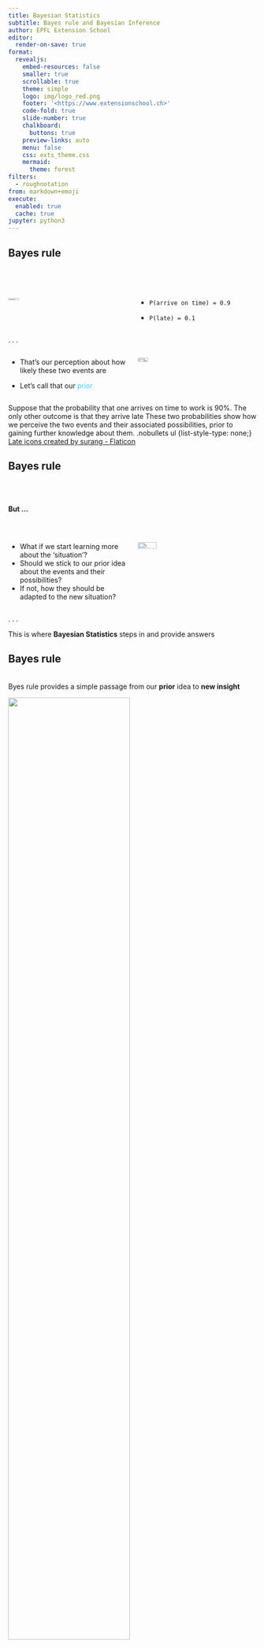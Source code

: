 ```yaml
---
title: Bayesian Statistics
subtitle: Bayes rule and Bayesian Inference
author: EPFL Extension School
editor:
  render-on-save: true
format:
  revealjs:
    embed-resources: false
    smaller: true
    scrollable: true
    theme: simple
    logo: img/logo_red.png
    footer: '<https://www.extensionschool.ch>'
    code-fold: true
    slide-number: true
    chalkboard:
      buttons: true
    preview-links: auto
    menu: false
    css: exts_theme.css
    mermaid:
      theme: forest
filters:
  - roughnotation
from: markdown+emoji
execute:
  enabled: true
  cache: true
jupyter: python3
---
```


## Bayes rule

<br>
<br>

::: columns
::: {.column width="50%"}
::: fragment
![](img/clock.png){ width=30% height=20% fig-align="center"}
:::
:::

::: {.column width="50%"}
::: incremental
- `P(arrive on time) = 0.9` 

- `P(late) = 0.1`
:::
:::
:::

. . .


::: columns
::: {.column width="50%"}
- That's our perception about how likely these two events are

- Let’s call that our [prior]{style="color:#2cd5ff"}
:::


::: {.column width="50%"}
![](img/thinking.png){ width=30% height=30% fig-align="center"}
:::
:::


::: notes
Suppose that the probability that one arrives on time to work is 90%. The only other outcome is that they arrive late
These two probabilities show how we perceive the two events and their associated possibilities, prior to gaining further knowledge about them.
.nobullets ul {list-style-type: none;}
<a href="https://www.flaticon.com/free-icons/late" title="Late icons">Late icons created by surang - Flaticon</a>
::: 


## Bayes rule



<br>
<br>

**But ...**  

<br>

::: columns
::: {.column width="50%"}
::: incremental
- What if we start learning more about the 'situation'?
- Should we stick to our prior idea about the events and their possibilities?
- If not, how they should be adapted to the new situation?
:::
:::

::: {.column width="50%"}
![](img/thinking.png){ width=40% height=30% right="180" fig-align="center"}
:::
:::

. . .

This is where **Bayesian Statistics** steps in and provide answers

## Bayes rule {.smaller}
<br>
Byes rule provides a simple passage from our **prior** idea to **new insight** 

::: fragment
![](img/bayes - rule.png){ width=70% height=70% fig-align="center"}
:::

::: fragment
![](img/bayes - rule - example.jpg){ width=70% height=70% fig-align="center"}
:::

. . .

let’s call the new idea a [posterior]{style="background-color: yellow;"}

. . .

`P(arrive on time) → P(arrive on time | it’s raining)`

::: notes
press c to activate the chalk and circle on the P(arrive on time | it’s raining) and the word  posterior
press c again to turn it off
:::

## Bayes rule
<br>
<br>
More formally, Bayes rule says:

$$P(\text{arrive on time} | rain) = \frac{P(rain | \text{arrive on time})P(\text{arrive on time})}{P(rain)}$$

## Bayes rule: an example
::: incremental
- **Evidence**: a speaker at the forum will be from WEF NY office 

- **My prior**: 90% of WEF employees are on time

- What is my **posterior**? what is the probability that the speaker will be on time?
:::

::: fragment
![](img/bayes-example.jpg){width=70% height=70% fig-align="center"}
:::

::: notes
posterior p(speaker is on time | ny office) or posterior p(wef on time | ny office)?
:::

## Bayes rule: an example {.smaller}

![](img/bayes-example.jpg){width=60% height=60% fig-align="center"}

::: {style="font-size:14px"}
::: fragment
\begin{align}
P(\text{on time}|\text{NY office})& = \frac{P(\text{NY office}|\text{on time})\times P(\text{on time})}{P(\text{NY office})} \\
& = \frac{0.4 \times 0.9}{0.4 \times 0.9 + 0.8 \times 0.1} = 0.82
\end{align}
::: 
::: 

. . .

my prior has dropped from **90% to 82%**


::: notes
press c to activate the chalk and circle on the prior 90% and posterior 82%
press c again to turn it off
:::


## Hands-on Time!  

![](img/python-logo-inkscape.svg){width=50% height=50% fig-align="center"}

It's your turn:

- Open the notebook in `Day1-03/hands-on.ipynb`
- Follow the instructions in the notebook



## Statistical Inference 

<br>
<br>

```mermaid
flowchart LR
  A(observe data) --> B(learn about its properties)
```  
::: fragment 
<br>

### Frequentism VS Bayesianism
<br>
<br>
:::

::: fragment 
|[approach]{style="color:green;"}|<font color="green">property</font>|<font color="green">evidence</font>|<font color="green"> property </font>|
|:-----------:|:---------------:|:--------------:|:------------:|
| Frequentism | -   | observe $x$ |   learn about $\mu$   |
| Bayesianism | prior about $\mu$ | observe $x$ |   learn about $\mu$   |
:::


## Frequentism vs Bayesianism: example

<br>
<br>

Suppose that there is a sensor in this room that measures the temperature. I take data recorded by it and observe that:

<br>
<br>

::: incremental
- 10 values ranging from 18C^0^ to 22 C^0^
- I am interested in the average temperature, which is 20 based on the data
- I conclude that $\bar{x}=20$ is an unbiased estimator of $\mu$
- There is a Frequentist in the room!
:::

## Frequentism vs Bayesianism: example

<br>
<br>

Then you tell me that there is an issue with the sensor, as it caps values above 25 by 25:

<br>

::: incremental
- You argue that $\bar{x}=20$ is no longer an unbiased estimator of $\mu$
- That's true even though my 10 values were between 18 to 22
- Future realisations of the measurements could be large 
:::

## Frequentism vs Bayesianism: example

<br>
<br>

As a Bayesian, you argue that:
<br>

::: incremental
- You can have a prior about the parameter $\mu$
- Then, the 10 observed values can serve as a piece of evidence 
- That leads to a posterior about $\mu$
::: 

## Frequentism vs Bayesianism

![](img/bayes - freq_bayes.jpg){.absolute bottom="20"}

![](img/bayes - freq.jpg){.absolute .fragment .fade-in bottom="20"}

![](img/bayes - bayes.jpg){.absolute .fragment .fade-in bottom="20"}


::: {.notes}
frequentists reason horizontally, with mu fixed and x varying, while Bayesian inference
proceeds vertically, with x fixed, according to the posterior distribution of mu.

- Bayesian inference requires a prior distribution g(mu). When past experience provides g, there is every good reason to employ Bayes’ theorem.
- Frequentism replaces the choice of a prior with the choice of a method t(x), designed to answer the specific question at hand. This adds an arbitrary element to the inferential process
- In the absence of genuine prior information, a whiff of subjectivity hangs over Bayesian results, even those based on uninformative priors. Classical frequentism claimed for itself the high ground of scientific objectivity

**Frequentist**: they assume that we can [repeatedly]{.rn rn-type=highlight rn-color=red} have realisations of the measurements from the sensor, but we are able to only observe one such realisations, and infer $\mu$. The imaginary repeated realsations can constitute the whole spectrum of values for $\mu$

- **Bayesians**: they take the only <span style="color:red;">observable</span> realisation, and infer the whole spectrum of values for $\mu$. They don't rely on any other imaginary realisation. However they need to rely on a prior about $\mu$.
:::

## {#slide1-id data-menu-title="coffee break"}


::: {style="font-size: 5em; font-color: #32a6a8 ;text-align: center"}
Coffee Break <br> :coffee:
:::

## {background-image="img/working-hours-and-breaks-rules-made-simple-for-employers-and-employees-in-UK-by-Papershift.png" background-size="50%"}

::: footer
[source](https://www.papershift.com/en/blog/working-hours-break-laws-in-uk-every-owner-employee-should-be-aware-of)
:::

## {#slide3-id data-menu-title="QA"}

![](img/qa.png){width=30% height=30% fig-align="center"}


::: notes
<a href="https://www.flaticon.com/free-icons/qa" title="qa icons">Qa icons created by Freepik - Flaticon</a>
:::

